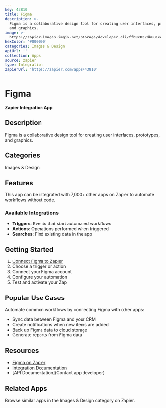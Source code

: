 ```yaml
---
key: 43810
title: Figma
description: >-
  Figma is a collaborative design tool for creating user interfaces, prototypes,
  and graphics.
image: >-
  https://zapier-images.imgix.net/storage/developer_cli/ffb9c822db681ee32c7c2575ed5bb271.png?auto=format%2Ccompress&ixlib=python-3.0.0&q=50
hexColor: '#000000'
categories: Images & Design
apiUrl: ''
collection: Apps
source: zapier
type: Integration
zapierUrl: 'https://zapier.com/apps/43810'
---
```

# Figma

**Zapier Integration App**

## Description

Figma is a collaborative design tool for creating user interfaces, prototypes, and graphics.

## Categories

Images & Design

## Features

This app can be integrated with 7,000+ other apps on Zapier to automate workflows without code.

### Available Integrations

- **Triggers**: Events that start automated workflows
- **Actions**: Operations performed when triggered
- **Searches**: Find existing data in the app

## Getting Started

1. [Connect Figma to Zapier](https://zapier.com/apps/43810)
2. Choose a trigger or action
3. Connect your Figma account
4. Configure your automation
5. Test and activate your Zap

## Popular Use Cases

Automate common workflows by connecting Figma with other apps:

- Sync data between Figma and your CRM
- Create notifications when new items are added
- Back up Figma data to cloud storage
- Generate reports from Figma data

## Resources

- [Figma on Zapier](https://zapier.com/apps/43810)
- [Integration Documentation](https://zapier.com/apps/43810/integrations)
- [API Documentation](Contact app developer)

## Related Apps

Browse similar apps in the Images & Design category on Zapier.
